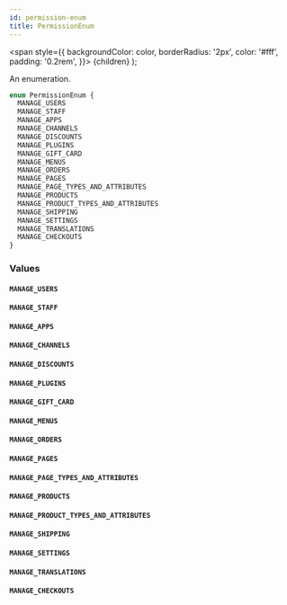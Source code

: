 ```yaml
---
id: permission-enum
title: PermissionEnum
---
```


<span
style={{
      backgroundColor: color,
      borderRadius: '2px',
      color: '#fff',
      padding: '0.2rem',
    }}>
{children}
</span>
);

An enumeration.

```graphql
enum PermissionEnum {
  MANAGE_USERS
  MANAGE_STAFF
  MANAGE_APPS
  MANAGE_CHANNELS
  MANAGE_DISCOUNTS
  MANAGE_PLUGINS
  MANAGE_GIFT_CARD
  MANAGE_MENUS
  MANAGE_ORDERS
  MANAGE_PAGES
  MANAGE_PAGE_TYPES_AND_ATTRIBUTES
  MANAGE_PRODUCTS
  MANAGE_PRODUCT_TYPES_AND_ATTRIBUTES
  MANAGE_SHIPPING
  MANAGE_SETTINGS
  MANAGE_TRANSLATIONS
  MANAGE_CHECKOUTS
}
```

### Values

#### `MANAGE_USERS`

#### `MANAGE_STAFF`

#### `MANAGE_APPS`

#### `MANAGE_CHANNELS`

#### `MANAGE_DISCOUNTS`

#### `MANAGE_PLUGINS`

#### `MANAGE_GIFT_CARD`

#### `MANAGE_MENUS`

#### `MANAGE_ORDERS`

#### `MANAGE_PAGES`

#### `MANAGE_PAGE_TYPES_AND_ATTRIBUTES`

#### `MANAGE_PRODUCTS`

#### `MANAGE_PRODUCT_TYPES_AND_ATTRIBUTES`

#### `MANAGE_SHIPPING`

#### `MANAGE_SETTINGS`

#### `MANAGE_TRANSLATIONS`

#### `MANAGE_CHECKOUTS`
